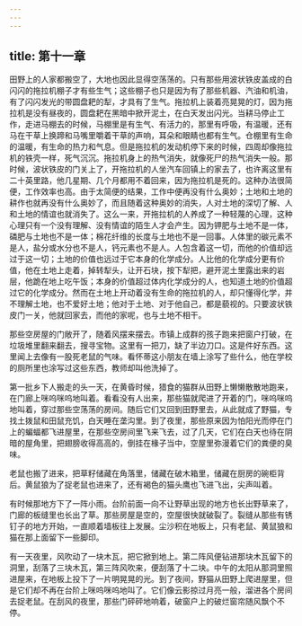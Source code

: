 ```yaml
---
---
---
```

title: 第十一章
---




田野上的人家都搬空了，大地也因此显得空荡荡的。只有那些用波状铁皮盖成的白闪闪的拖拉机棚子才有些生气；这些棚子也只是因为有了那些机器、汽油和机油，有了闪闪发光的带圆盘耙的犁，才具有了生气。拖拉机上装着亮晃晃的灯，因为拖拉机是没有昼夜的，圆盘耙在黑暗中掀开泥土，在白天发出闪光。当耕马停止工作，走进马棚去的时候，马棚里是有生气、有活力的，那里有呼吸，有温暖，还有马在干草上换蹄和马嘴里嚼着干草的声响，耳朵和眼睛也都有生气。仓棚里有生命的温暖，有生命的热力和气息。但是拖拉机的发动机停下来的时候，四周却像拖拉机的铁壳一样，死气沉沉。拖拉机身上的热气消失，就像死尸的热气消失一般。那时候，波状铁皮的门关上了，开拖拉机的人坐汽车回镇上的家去了，也许离这里有二十英里路，他几星期、几个月都用不着回来，因为拖拉机是死的。这种办法很简便，工作效率也高。由于太简便的结果，工作中便再没有什么奥妙；土地和土地的耕作也就再没有什么奥妙了，而且随着这种奥妙的消失，人对土地的深切了解、人和土地的情谊也就消失了。这么一来，开拖拉机的人养成了一种轻蔑的心理，这种心理只有一个没有理解、没有情谊的陌生人才会产生。因为钾肥与土地不是一体，磷肥与土地也不是一体；棉花纤维的长度与土地也不是一回事。人体里的碳元素不是人，盐分或水分也不是人，钙元素也不是人。人包含着这一切，而他的价值却远过于这一切；土地的价值也远过于它本身的化学成分。人比他的化学成分更有价值，他在土地上走着，掉转犁头，让开石块，按下犁把，避开泥土里露出来的岩层，他跪在地上吃午饭；本身的价值超过体内化学成分的人，也知道土地的价值超过它的化学成分。然而在土地上开动着没有生命的拖拉机的人，却只懂得化学，并不理解土地，也不爱好土地；他对于土地、对于他自己，都是藐视的。只要波状铁皮门一关，他就回家去，而他的家呢，也与土地不相干。

那些空房屋的门敞开了，随着风摆来摆去。市镇上成群的孩子跑来把窗户打破，在垃圾堆里翻来翻去，搜寻宝物。这里有一把刀，缺了半边刀口。这是件好东西。这里闻上去像有一股死老鼠的气味。看怀蒂这小朋友在墙上涂写了些什么，他在学校的厕所里也涂写过这些东西，教师却叫他洗掉了。

第一批乡下人搬走的头一天，在黄昏时候，猎食的猫群从田野上懒懒散散地跑来，在门廊上咪呜咪呜地叫着。看看没有人出来，那些猫就爬进了开着的门，咪呜咪呜地叫着，穿过那些空荡荡的房间。随后它们又回到田野里去，从此就成了野猫，专找土拨鼠和田鼠充饥，白天睡在垄沟里。到了夜里，那些原来因为怕阳光而停在门上的蝙蝠都飞进屋里，在那些空房间里飞来飞去，过了几天，它们在白天也待在阴暗的屋角里，把翅膀收得高高的，倒挂在椽子当中，空屋里弥漫着它们的粪便的臭味。

老鼠也搬了进来，把草籽储藏在角落里，储藏在破木箱里，储藏在厨房的碗柜背后。黄鼠狼为了捉老鼠也进来了，还有褐色的猫头鹰也飞进飞出，尖声叫着。

有时候那地方下了一阵小雨。台阶前面一向不让野草出现的地方也长出野草来了，门廊的板缝里也长出了草。那些房屋是空的，空屋很快就破裂了。裂缝从那些有锈钉子的地方开始，一直顺着墙板往上发展。尘沙积在地板上，只有老鼠、黄鼠狼和猫在那上面留下一些脚印。

有一天夜里，风吹动了一块木瓦，把它掀到地上。第二阵风便钻进那块木瓦留下的洞里，刮落了三块木瓦，第三阵风吹来，便刮落了十二块。中午的太阳从那洞里照进屋来，在地板上投下了一片明晃晃的光。到了夜间，野猫从田野上爬进屋里，但是它们却不再在台阶上咪呜咪呜地叫了。它们像云影掠过月亮一般，溜进各个房间去捉老鼠。在刮风的夜里，那些门砰砰地响着，破窗户上的破烂窗帘随风飘个不停。